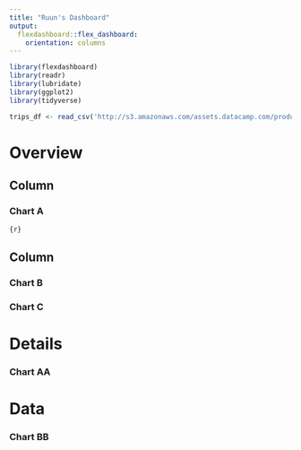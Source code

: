 ```yaml
---
title: "Ruun's Dashboard"
output: 
  flexdashboard::flex_dashboard:
    orientation: columns
---
```


```r
library(flexdashboard)
library(readr)
library(lubridate)
library(ggplot2)
library(tidyverse)

trips_df <- read_csv('http://s3.amazonaws.com/assets.datacamp.com/production/course_6355/datasets/sanfran_bikeshare_joined_oneday.csv')
```


Overview
=====================================

Column
-----------------------------------------------------------------------

### Chart A

```{r}```

Column
-----------------------------------------------------------------------

### Chart B



### Chart C



Details {data-navmenu=More}
=====================================

### Chart AA


Data {data-navmenu=More}
=====================================

### Chart BB



